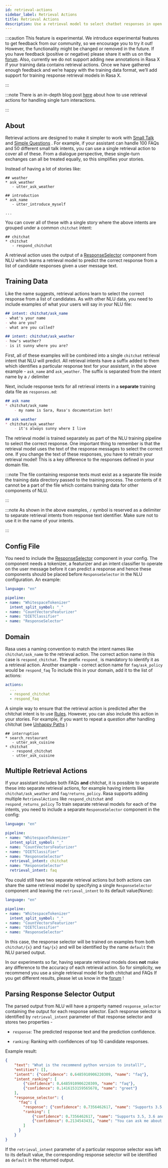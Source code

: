 ```yaml
---
id: retrieval-actions
sidebar_label: Retrieval Actions
title: Retrieval Actions
description: Use a retrieval model to select chatbot responses in open source bot framework Rasa.
---
```


:::caution
This feature is experimental.
We introduce experimental features to get feedback from our community, so we encourage you to try it out!
However, the functionality might be changed or removed in the future.
If you have feedback (positive or negative) please share it with us on the [forum](https://forum.rasa.com).
Also, currently we do not support adding new annotations in Rasa X if your training data contains retrieval actions.
Once we have gathered enough feedback and we’re happy with the training data format, we’ll add support for training response retrieval models in Rasa X.

:::

:::note
There is an in-depth blog post [here](https://blog.rasa.com/response-retrieval-models/) about how to use retrieval
actions for handling single turn interactions.

:::

## About

Retrieval actions are designed to make it simpler to work with [Small Talk](../dialogue-elements/small-talk.mdx) and [Simple Questions](../dialogue-elements/completing-tasks.mdx#simple-questions) .
For example, if your assistant can handle 100 FAQs and 50 different small talk intents, you can use a single retrieval
action to cover all of these.
From a dialogue perspective, these single-turn exchanges can all be treated equally, so this simplifies your stories.

Instead of having a lot of stories like:

```story
## weather
* ask_weather
   - utter_ask_weather

## introduction
* ask_name
   - utter_introduce_myself

...
```

You can cover all of these with a single story where the above intents are grouped under a common `chitchat` intent:

```story
## chitchat
* chitchat
   - respond_chitchat
```

A retrieval action uses the output of a [ResponseSelector](../nlu/components.mdx#response-selector) component from NLU which learns a
retrieval model to predict the correct response from a list of candidate responses given a user message text.

<a aria-hidden="true" tabIndex="-1" className="anchor enhancedAnchor" id="retrieval-training-data"></a>

## Training Data

Like the name suggests, retrieval actions learn to select the correct response from a list of candidates.
As with other NLU data, you need to include examples of what your users will say in your NLU file:

```md
## intent: chitchat/ask_name
- what's your name
- who are you?
- what are you called?

## intent: chitchat/ask_weather
- how's weather?
- is it sunny where you are?
```

First, all of these examples will be combined into a single `chitchat` retrieval intent that NLU will predict.
All retrieval intents have a suffix added to them which identifies a particular response text for your assistant, in the
above example - `ask_name` and `ask_weather`. The suffix is separated from the intent name by a `/` delimiter

Next, include response texts for all retrieval intents in a **separate** training data file as `responses.md`:

```md
## ask name
* chitchat/ask_name
    - my name is Sara, Rasa's documentation bot!

## ask weather
* chitchat/ask_weather
    - it's always sunny where I live
```

The retrieval model is trained separately as part of the NLU training pipeline to select the correct response.
One important thing to remember is that the retrieval model uses the text of the response messages
to select the correct one. If you change the text of these responses, you have to retrain your retrieval model!
This is a key difference to the responses defined in your domain file.

:::note
The file containing response texts must exist as a separate file inside the training data directory passed
to the training process. The contents of it cannot be a part of the file which contains training data for other
components of NLU.

:::

:::note
As shown in the above examples, `/` symbol is reserved as a delimiter to separate retrieval intents from response text identifier. Make sure not to
use it in the name of your intents.

:::

## Config File

You need to include the [ResponseSelector](../nlu/components.mdx#response-selector) component in your config. The component needs a tokenizer, a featurizer and an
intent classifier to operate on the user message before it can predict a response and hence these
components should be placed before `ResponseSelector` in the NLU configuration. An example:

```yaml
language: "en"

pipeline:
- name: "WhitespaceTokenizer"
  intent_split_symbol: "_"
- name: "CountVectorsFeaturizer"
- name: "DIETClassifier"
- name: "ResponseSelector"
```

## Domain

Rasa uses a naming convention to match the intent names like `chitchat/ask_name`
to the retrieval action.
The correct action name in this case is `respond_chitchat`. The prefix `respond_` is mandatory to identify it as a
retrieval action. Another example - correct action name for `faq/ask_policy` would be `respond_faq`
To include this in your domain, add it to the list of actions:

```yaml
actions:
  ...
  - respond_chitchat
  - respond_faq
```

A simple way to ensure that the retrieval action is predicted after the chitchat
intent is to use [Rules](./rules.mdx).
However, you can also include this action in your stories.
For example, if you want to repeat a question after handling chitchat
(see [Unhappy Paths](../dialogue-elements/completing-tasks.mdx#unhappy-paths) )

```story
## interruption
* search_restaurant
   - utter_ask_cuisine
* chitchat
   - respond_chitchat
   - utter_ask_cuisine
```

## Multiple Retrieval Actions

If your assistant includes both FAQs **and** chitchat, it is possible to
separate these into separate retrieval actions, for example having intents
like `chitchat/ask_weather` and `faq/returns_policy`.
Rasa supports adding multiple `RetrievalActions` like `respond_chitchat` and `respond_returns_policy`
To train separate retrieval models for each of the intents, you need to include a separate `ResponseSelector`
component in the config:

```yaml
language: "en"

pipeline:
- name: "WhitespaceTokenizer"
  intent_split_symbol: "_"
- name: "CountVectorsFeaturizer"
- name: "DIETClassifier"
- name: "ResponseSelector"
  retrieval_intent: chitchat
- name: "ResponseSelector"
  retrieval_intent: faq
```

You could still have two separate retrieval actions but both actions can share the same retrieval model by specifying a single `ResponseSelector` component and leaving the `retrieval_intent` to its default value(None):

```yaml
language: "en"

pipeline:
- name: "WhitespaceTokenizer"
  intent_split_symbol: "_"
- name: "CountVectorsFeaturizer"
- name: "DIETClassifier"
- name: "ResponseSelector"
```

In this case, the response selector will be trained on examples from both `chitchat/{x}` and `faq/{x}` and will be
identified by the name `default` the NLU parsed output.

In our experiments so far, having separate retrieval models does **not** make any difference to the accuracy of each
retrieval action. So for simplicity, we recommend you use a single retrieval
model for both chitchat and FAQs
If you get different results, please let us know in the [forum](https://forum.rasa.com) !

## Parsing Response Selector Output

The parsed output from NLU will have a property named `response_selector` containing the output for
each response selector. Each response selector is identified by `retrieval_intent` parameter of that response selector
and stores two properties -

* `response`: The predicted response text and the prediction confidence.

* `ranking`: Ranking with confidences of top 10 candidate responses.

Example result:

```json
{
    "text": "What is the recommend python version to install?",
    "entities": [],
    "intent": {"confidence": 0.6485910906220309, "name": "faq"},
    "intent_ranking": [
        {"confidence": 0.6485910906220309, "name": "faq"},
        {"confidence": 0.1416153159565678, "name": "greet"}
    ],
    "response_selector": {
      "faq": {
        "response": {"confidence": 0.7356462617, "name": "Supports 3.5, 3.6 and 3.7, recommended version is 3.6"},
        "ranking": [
            {"confidence": 0.7356462617, "name": "Supports 3.5, 3.6 and 3.7, recommended version is 3.6"},
            {"confidence": 0.2134543431, "name": "You can ask me about how to get started"}
        ]
      }
    }
}
```

If the `retrieval_intent` parameter of a particular response selector was left to its default value,
the corresponding response selector will be identified as `default` in the returned output.
